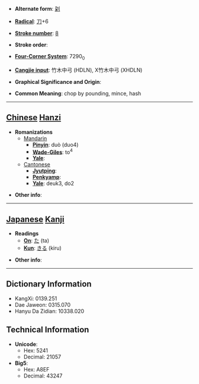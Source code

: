 * '''Alternate form''': [[刴]]

* '''[[Wiktionary:Chinese radical index| Radical]]''': [[Wiktionary:Chinese radical index 刀|刀]]+6

* '''[[Wiktionary:Chinese total strokes index|Stroke number]]''': [[Wiktionary:Chinese total strokes index 8|8]]

* '''Stroke order''': 

* '''[[Wiktionary:Chinese four corner index|Four-Corner System]]''': 7290<sub>0</sub>

* '''[[Wiktionary:Chinese Cangjie index|Cangjie input]]''': 竹木中弓 (HDLN), X竹木中弓 (XHDLN)

* '''Graphical Significance and Origin''': 

* '''Common Meaning''': chop by pounding, mince, hash

----

== [[Chinese]] [[Hanzi]] ==

* '''Romanizations'''
** [[Mandarin]]
*** '''[[Pinyin]]''': duò (duo4)
*** '''[[Wade-Giles]]''': to<sup>4</sup>
*** '''[[Yale]]''': 
**[[Cantonese]]
***'''[[Jyutping]]''':
***'''[[Penkyamp]]''': 
***'''[[Yale]]''': deuk3, do2

* '''Other info''': 

----

== [[Japanese]] [[Kanji]] ==

* '''Readings'''
** '''[[On]]''': [[た]] (ta)
** '''[[Kun]]''': [[きる]] (kiru)

* '''Other info''':  

----

== Dictionary Information ==

* KangXi: 0139.251
* Dae Jaweon: 0315.070
* Hanyu Da Zidian: 10338.020

== Technical Information ==

* '''Unicode''':
** Hex: 5241
** Decimal: 21057
* '''Big5''':
** Hex: A8EF
** Decimal: 43247